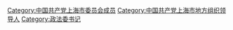 [[Category:中国共产党上海市委员会成员|Category:中国共产党上海市委员会成员]]
[[Category:中国共产党上海市地方组织领导人|Category:中国共产党上海市地方组织领导人]]
[[Category:政法委书记|Category:政法委书记]]